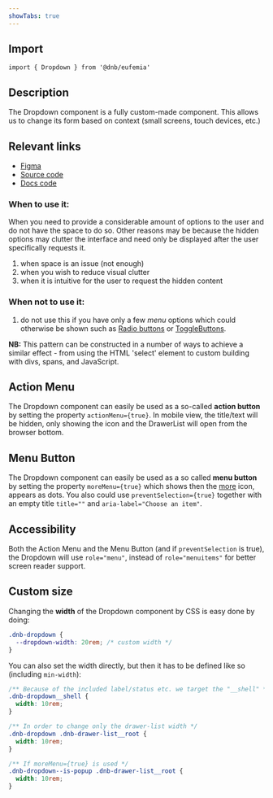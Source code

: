 ```yaml
---
showTabs: true
---
```


## Import

```tsx
import { Dropdown } from '@dnb/eufemia'
```

## Description

The Dropdown component is a fully custom-made component. This allows us to change its form based on context (small screens, touch devices, etc.)

## Relevant links

- [Figma](https://www.figma.com/design/cdtwQD8IJ7pTeE45U148r1/%F0%9F%92%BB-Eufemia---Web?node-id=4243-1494)
- [Source code](https://github.com/dnbexperience/eufemia/tree/main/packages/dnb-eufemia/src/components/dropdown)
- [Docs code](https://github.com/dnbexperience/eufemia/tree/main/packages/dnb-design-system-portal/src/docs/uilib/components/dropdown)

### When to use it:

When you need to provide a considerable amount of options to the user and do not have the space to do so. Other reasons may be because the hidden options may clutter the interface and need only be displayed after the user specifically requests it.

1. when space is an issue (not enough)
1. when you wish to reduce visual clutter
1. when it is intuitive for the user to request the hidden content

### When not to use it:

1. do not use this if you have only a few _menu_ options which could otherwise be shown such as [Radio buttons](/uilib/components/radio) or [ToggleButtons](/uilib/components/toggle-button).

**NB:** This pattern can be constructed in a number of ways to achieve a similar effect - from using the HTML 'select' element to custom building with divs, spans, and JavaScript.

## Action Menu

The Dropdown component can easily be used as a so-called **action button** by setting the property `actionMenu={true}`. In mobile view, the title/text will be hidden, only showing the icon and the DrawerList will open from the browser bottom.

## Menu Button

The Dropdown component can easily be used as a so called **menu button** by setting the property `moreMenu={true}` which shows then the [more](/icons/primary#icon-more) icon, appears as dots. You also could use `preventSelection={true}` together with an empty title `title=""` and `aria-label="Choose an item"`.

## Accessibility

Both the Action Menu and the Menu Button (and if `preventSelection` is true), the Dropdown will use `role="menu"`, instead of `role="menuitems"` for better screen reader support.

## Custom size

Changing the **width** of the Dropdown component by CSS is easy done by doing:

```css
.dnb-dropdown {
  --dropdown-width: 20rem; /* custom width */
}
```

You can also set the width directly, but then it has to be defined like so (including `min-width`):

```css
/** Because of the included label/status etc. we target the "__shell" */
.dnb-dropdown__shell {
  width: 10rem;
}

/** In order to change only the drawer-list width */
.dnb-dropdown .dnb-drawer-list__root {
  width: 10rem;
}

/** If moreMenu={true} is used */
.dnb-dropdown--is-popup .dnb-drawer-list__root {
  width: 10rem;
}
```
